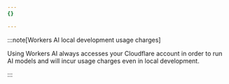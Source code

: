 ```yaml
---
{}

---
```


:::note[Workers AI local development usage charges]


Using Workers AI always accesses your Cloudflare account in order to run AI models and will incur usage charges even in local development.


:::
